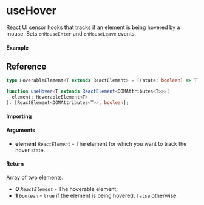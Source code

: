 
<Meta title="Sensor/useHover" />

# useHover

React UI sensor hooks that tracks if an element is being hovered by a mouse.
Sets `onMouseEnter` and `onMouseLeave` events.

#### Example

<Canvas isColumn>
  <Story name="Example" story={Example} />
</Canvas>

## Reference

```ts
type HoverableElement<T extends ReactElement> = ((state: boolean) => T) | T;

function useHover<T extends ReactElement<DOMAttributes<T>>>(
  element: HoverableElement<T>
): [ReactElement<DOMAttributes<T>>, boolean];
```

#### Importing

<ImportPath />

#### Arguments

- **element** _`ReactElement`_ - The element for which you want to track the hover state.

#### Return

Array of two elements:

- **0** _`ReactElement`_ - The hoverable element;
- **1** _`boolean`_ - `true` if the element is being hovered, `false` otherwise.
